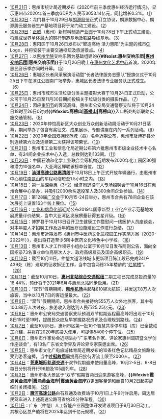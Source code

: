 * [[10月31日|10月31日]]：惠州市统计局近期发布《2020年前三季度惠州经济运行情况》，显示惠州市2020年首三季度GDP为人民币3053.14亿元，同比增长0.3%。（[http://e.hznews.com/hzrb/pc/content/202010/31/content_954523.html]）
* [[10月30日|10月30日]]：龙门县于10月29日与[[朗源股份|朗源股份]]正式订立协议，朗源数据中心、朗源腾云服务器生产基地项目将于龙门动工建设。（[http://e.hznews.com/hzrb/pc/content/202010/30/content_954476.html]）
* [[10月29日|10月29日]]：[[正威集团|正威]]（惠州）新材料制造产业园于10月28日下午正式动工建设，将建成世界单体最大的铜杆制造基地及铁路导线基地。（[http://e.hznews.com/hzrb/pc/content/202010/29/content_954325.html]）
* [[10月28日|10月28日]]：惠阳区于10月26日发布以“智造高地 活力惠阳”为主题的城市[[企业识别|CI]] Logo，并将安装于主要交通枢纽及旅游景点。（[http://e.hznews.com/hzrb/pc/content/202010/28/content_954266.html]）
* [[10月27日|10月27日]]：以[[惠州学院|惠州学院]]交响乐团为基础组建的'''{{#ifexist:惠州交响乐团|[[惠州交响乐团|惠州交响乐团]]|惠州交响乐团}}'''于10月26日晚上在[[惠州文化艺术中心|惠州文化艺术中心]]首演，2020年惠民音乐季亦同时开幕。（[http://e.hznews.com/hzrb/pc/content/202010/27/content_954204.html]）
* [[10月26日|10月26日]]：惠城区长者风采展演活动暨“长者法律服务志愿队”授旗仪式于10月25日下午在滨江公园南广场举办，惠城区长者法律专业服务队正式成立。（[http://e.hznews.com/hzrb/pc/content/202010/26/content_954158.html]）
* [[10月25日|10月25日]]：惠州市城市生活垃圾分类主题摄影大赛于10月24日正式启动，公众可于10月25日至11月30日期间投稿关于垃圾分类的摄影作品。（[http://e.hznews.com/hzrb/pc/content/202010/25/content_954124.html]）
* [[10月24日|10月24日]]：因应[[重阳节|重阳节]]的客流高峰，惠州市公安局交通警察支队将于10月24日18时至26日0时对'''{{#ifexist:高榜山|[[高榜山|高榜山]]|高榜山}}'''入口所处的新联路实施交通管制。（[http://e.hznews.com/hzrb/pc/content/202010/24/content_954100.html]）
* [[10月23日|10月23日]]：2020年仲恺高新区大众创业万众创新活动周活动于10月21日落幕，期间举办了包含有奖征文、成果展示、专题讲座在内的一系列活动。（[http://e.hznews.com/hzrb/pc/content/202010/23/content_954074.html]）
* [[10月22日|10月22日]]：2020年全国双拥模范城（县）名单近期公布，惠州市及博罗县分别连续第六次及连续第二次获得该项荣誉。（[http://e.hznews.com/hzrb/pc/content/202010/22/content_953685.html]）
* [[10月21日|10月21日]]：惠州市工业和信息化局近期公布第六批惠州市市级企业技术中心名单，有24间企业技术中心入选，总数则达到133间。（[http://e.hznews.com/hzrb/pc/content/202010/21/content_953644.html]）
* [[10月20日|10月20日]]：中国石油和化学工业联合会等机构近期发布2020年化工园区30强和潜力10强名单，大亚湾区蝉联该榜单首位。（[http://e.hznews.com/hzrb/pc/content/202010/20/content_953607.html]）
* [[10月19日|10月19日]]：'''[[汕湛高速公路惠清段|汕湛高速公路惠清段]]'''于10月18日上午正式开放车辆通行，由惠州市中心前往[[南昆山|南昆山]]的车程可缩短至1.5小时之内。（[http://e.hznews.com/hzrb/pc/content/202010/19/content_953568.html]）
* [[10月18日|10月18日]]：第一届深莞惠（3+2）经济圈退役军人专场招聘会于10月16日在惠州会展中心举办，共吸引2000余名退役军人及300余间企业参加。（[http://e.hznews.com/hzrb/pc/content/202010/18/content_953547.html]）
* [[10月17日|10月17日]]：第128届[[广交会|广交会]]于10月15-24日举办，惠州市合共有78间企业在该次展览上设置163个线上展位。（[http://e.hznews.com/hzrb/pc/content/202010/17/content_953501.html]）
* [[10月16日|10月16日]]：[[中华人民共和国工业和信息化部|工业和信息化部]]近期公布2019年国家新型工业化产业示范基地发展质量评价结果，当中大亚湾区发展质量获得五星评级。（[http://e.hznews.com/hzrb/pc/content/202010/16/content_953476.html]）
* [[10月15日|10月15日]]：博罗县于10月13日召开卫生健康工作暨慰问一线医护人员座谈会，对本年度人才招聘工作及近年的医疗设施建设工作进行总结。（[http://e.hznews.com/hzrb/pc/content/202010/15/content_953278.html]）
* [[10月14日|10月14日]]：惠州市近期发布《惠州市中医药文化进校园工作实施方案（2020-2022年）》，提出将打造至少5所中医药文化特色中小学校。（[http://e.hznews.com/hzrb/pc/content/202010/14/content_953160.html]）
* [[10月13日|10月13日]]：惠州市人才工作领导小组办公室于10月12日发布两则公告，面向全国招录73名事业单位高层次人才、政府高级雇员及国企高级职员。（[http://e.hznews.com/hzrb/pc/content/202010/13/content_953097.html]）
* [[10月12日|10月12日]]：截至10月11日，仲恺大道沿线城市更新项目陈江段已完成241户439处（栋）建筑的征收拆迁工作，当中包含两栋25年楼龄的“[[烂尾楼|烂尾楼]]”。（[http://e.hznews.com/hzrb/pc/content/202010/12/content_953061.html]）
* [[10月11日|10月11日]]：截至10月10日，'''[[惠州北站_(高铁)|惠州北站综合交通枢纽]]'''二期工程已完成总投资量的16.44%，预计将于2021年6月与惠州北站同步启用。（[http://e.hznews.com/hzrb/pc/content/202010/11/content_953022.html]）
* [[10月10日|10月10日]]：“双节”假期期间，'''[[惠州机场|惠州机场]]'''共起降610架次航班，并发送7.8万人次旅客，当中以10月7日的客运量最大。（[http://e.hznews.com/hzrb/pc/content/202010/10/content_952981.html]）
* [[10月9日|10月9日]]：“双节”假期期间，惠州市合共接待约555万人次外地旅客，其中有100.88万人次过夜，旅游收入则达到人民币25.25亿元。（[http://e.hznews.com/hzrb/pc/content/202010/09/content_952817.html]）
* [[10月8日|10月8日]]：惠州市公安局交通警察支队预测双节假期返程最高峰将出现于10月8日15时至19时，提醒民众应及早掌握路况资讯及合理规划路线。（[http://e.hznews.com/hzrb/pc/content/202010/08/content_952792.html]）
* [[10月7日|10月7日]]：截至10月5日，惠州市区第一批10个智慧共享停车楼（库）已全数动工兴建，并将在2020年底投入使用，可提供5400个停车位。（[http://e.hznews.com/hzrb/pc/content/202010/07/content_952774.html]）
* [[10月6日|10月6日]]：惠州市作家协会近期举办“广东著名作家、评论家惠州调研暨文学创作座谈会”，有13名广东省文学界及评论界专家获邀出席。（[http://e.hznews.com/hzrb/pc/content/202010/06/content_952764.html]）
* [[10月5日|10月5日]]：惠州市文化广电旅游体育局近期发布的10条红色记忆精品文旅路线受到游客追捧，当中'''[[叶挺故居|叶挺故居]]'''需提高日接待客流上限至2000人。（[http://e.hznews.com/hzrb/pc/content/202010/05/content_952722.html]）
* [[10月4日|10月4日]]：'''[[莞惠城际轨道交通|莞惠城际轨道交通]]'''于双节假期迎来使用量高峰，10月2-5日、6-8日每日分别将开行96趟及105趟列车。（[http://e.hznews.com/hzrb/pc/content/202010/04/content_952704.html]）
* [[10月3日|10月3日]]：惠州市各大景区于“双节”假期首两日迎来游客高峰，'''{{#ifexist:霞涌黄金海岸|[[霞涌黄金海岸|霞涌黄金海岸]]|霞涌黄金海岸}}'''更因客量饱和而自10月2日起实施临时关闭措施。（[http://e.hznews.com/hzrb/pc/content/202010/03/content_952677.html]）
* [[10月2日|10月2日]]：'''[[惠河高速公路|惠河高速公路]]'''白石互通及收费站于10月1日上午9时许启用，周边居民驾车进入上述高速公路可省约20分钟车程。（[http://e.hznews.com/hzrb/pc/content/202010/02/content_952651.html]）
* [[10月1日|10月1日]]：广东（仲恺）人工智能产业园整体开发建设项目于9月30日动工，其核心区总产值将在2025年达到千亿元规模。（[http://e.hznews.com/hzrb/pc/content/202010/01/content_952617.html]）